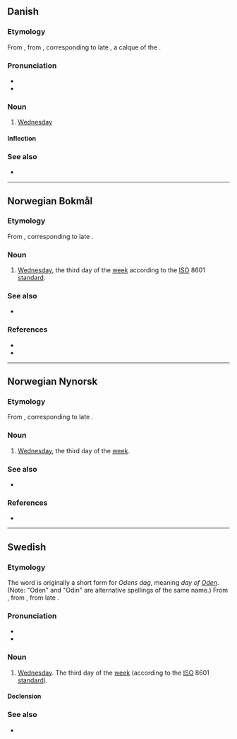 ==Danish==
{{wikipedia|lang=da}}

===Etymology===
From {{der|da|gmq-oda|othænsdagh}}, from {{der|da|non|óðinsdagr}}, corresponding to late {{der|da|gem-pro|*Wōdanas dagaz}}, a calque of the {{cog|la|dies Mercurii||Wednesday}}.

===Pronunciation===
* {{IPA|da|[ˈɔnˀsd̥a]}}
* {{rhymes|da|a}}

===Noun===
{{da-noun|en|e}}

# [[Wednesday]]

====Inflection====
{{da-noun-infl|en|e}}

===See also===
* {{list:days of the week/da}}

----

==Norwegian Bokmål==
{{wikipedia|lang=no}}

===Etymology===
From {{der|nb|non|óðinsdagr||Odin's day}}, corresponding to late {{der|nb|gem-pro|*Wōdanas dagaz}}.

===Noun===
{{nb-noun-m1}}

# [[Wednesday]], the third day of the [[week]] according to the [[ISO]] 8601 [[standard]].

===See also===
* {{list:days of the week/nb}}

===References===
* {{R:The Bokmål Dictionary}}
* {{R:NAOB}}

----

==Norwegian Nynorsk==
{{wikipedia|lang=nn}}

===Etymology===
From {{der|nn|non|óðinsdagr||Odin's day}}, corresponding to late {{der|nn|gem-pro|*Wōdanas dagaz}}.

===Noun===
{{nn-noun-m1}}

# [[Wednesday]], the third day of the [[week]].

===See also===
* {{list:days of the week/nn}}

===References===
* {{R:The Nynorsk Dictionary}}

----

==Swedish==

===Etymology===
The word is originally a short form for ''Odens dag'', meaning ''day of [[w:Odin|Oden]]''. (Note: "Oden" and "Odin" are alternative spellings of the same name.) From {{der|sv|gmq-osw|oþinsdagher}}, from {{der|sv|non|óðinsdagr||Odin's day}}, from late {{der|sv|gem-pro|*Wōdanas dagaz}}.

===Pronunciation===
* {{IPA|sv|/ˈʊnsdɑːɡ/|/ˈʊnsda/}}
* {{audio|sv|Sv-onsdag.ogg|audio}}

===Noun===
{{sv-noun|c}}

# [[Wednesday]]. The third day of the [[week]] (according to the [[ISO]] 8601 [[standard]]).

====Declension====
{{sv-infl-noun-c-ar}}

===See also===
* {{list:days of the week/sv}}